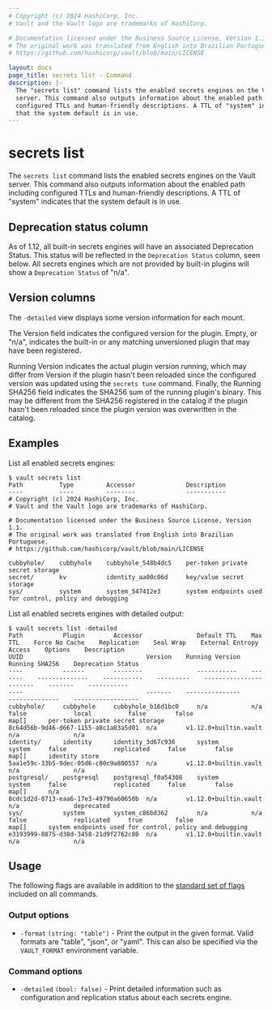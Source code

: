 ```yaml
---
# Copyright (c) 2024 HashiCorp, Inc.
# Vault and the Vault logo are trademarks of HashiCorp.

# Documentation licensed under the Business Source License, Version 1.1.
# The original work was translated from English into Brazilian Portuguese.
# https://github.com/hashicorp/vault/blob/main/LICENSE

layout: docs
page_title: secrets list - Command
description: |-
  The "secrets list" command lists the enabled secrets engines on the Vault
  server. This command also outputs information about the enabled path including
  configured TTLs and human-friendly descriptions. A TTL of "system" indicates
  that the system default is in use.
---
```


# secrets list

The `secrets list` command lists the enabled secrets engines on the Vault server.
This command also outputs information about the enabled path including
configured TTLs and human-friendly descriptions. A TTL of "system" indicates
that the system default is in use.

## Deprecation status column

As of 1.12, all built-in secrets engines will have an associated Deprecation
Status. This status will be reflected in the `Deprecation Status` column, seen
below. All secrets engines which are not provided by built-in plugins will show a
`Deprecation Status` of "n/a".

## Version columns

The `-detailed` view displays some version information for each mount.

The Version field indicates the configured version for the plugin. Empty, or "n/a",
indicates the built-in or any matching unversioned plugin that may have been registered.

Running Version indicates the actual plugin version running, which may differ from
Version if the plugin hasn't been reloaded since the configured version was updated
using the `secrets tune` command. Finally, the Running SHA256 field indicates the
SHA256 sum of the running plugin's binary. This may be different from the SHA256
registered in the catalog if the plugin hasn't been reloaded since the plugin
version was overwritten in the catalog.

## Examples

List all enabled secrets engines:

```shell-session
$ vault secrets list
Path          Type         Accessor              Description
----          ----         --------              -----------
# Copyright (c) 2024 HashiCorp, Inc.
# Vault and the Vault logo are trademarks of HashiCorp.

# Documentation licensed under the Business Source License, Version 1.1.
# The original work was translated from English into Brazilian Portuguese.
# https://github.com/hashicorp/vault/blob/main/LICENSE

cubbyhole/    cubbyhole    cubbyhole_548b4dc5    per-token private secret storage
secret/       kv           identity_aa00c06d     key/value secret storage
sys/          system       system_547412e3       system endpoints used for control, policy and debugging
```

List all enabled secrets engines with detailed output:

```shell-session
$ vault secrets list -detailed
Path           Plugin        Accessor               Default TTL    Max TTL    Force No Cache    Replication    Seal Wrap    External Entropy Access    Options    Description                                                UUID                                  Version    Running Version          Running SHA256    Deprecation Status
----           ------        --------               -----------    -------    --------------    -----------    ---------    -----------------------    -------    -----------                                                ----                                  -------    ---------------          --------------    ------------------
cubbyhole/     cubbyhole     cubbyhole_b16d1bc0     n/a            n/a        false             local          false        false                      map[]      per-token private secret storage                           8c64d56b-9d46-d667-1155-a8c1a83a5d01  n/a        v1.12.0+builtin.vault    n/a               n/a
identity/      identity      identity_3d67c936      system         system     false             replicated     false        false                      map[]      identity store                                             5aa1e59c-33b5-9dec-05d6-c80c9a800557  n/a        v1.12.0+builtin.vault    n/a               n/a
postgresql/    postgresql    postgresql_f0a54308    system         system     false             replicated     false        false                      map[]      n/a                                                        8cdc1d2d-0713-eaa6-17e3-49790a60650b  n/a        v1.12.0+builtin.vault    n/a               deprecated
sys/           system        system_c86bd362        n/a            n/a        false             replicated     true         false                      map[]      system endpoints used for control, policy and debugging    e3193999-0875-d38d-3458-21d9f2762c80  n/a        v1.12.0+builtin.vault    n/a               n/a
```

## Usage

The following flags are available in addition to the [standard set of
flags](/vault/docs/commands) included on all commands.

### Output options

- `-format` `(string: "table")` - Print the output in the given format. Valid
  formats are "table", "json", or "yaml". This can also be specified via the
  `VAULT_FORMAT` environment variable.

### Command options

- `-detailed` `(bool: false)` - Print detailed information such as configuration
  and replication status about each secrets engine.
